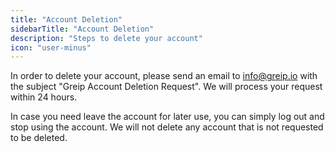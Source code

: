 ```yaml
---
title: "Account Deletion"
sidebarTitle: "Account Deletion"
description: "Steps to delete your account"
icon: "user-minus"
---
```


In order to delete your account, please send an email to [info@greip.io](mailto:info@greip.io) with the subject "Greip Account Deletion Request". We will process your request within 24 hours.

<Note>
  In case you need leave the account for later use, you can simply log out and
  stop using the account. We will not delete any account that is not requested
  to be deleted.
</Note>
